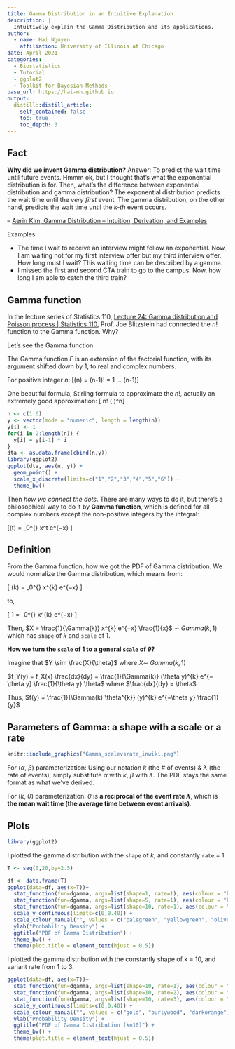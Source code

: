 ```yaml
---
title: Gamma Distribution in an Intuitive Explanation
description: |
  Intuitively explain the Gamma Distribution and its applications.
author:
  - name: Hai Nguyen
    affiliation: University of Illinois at Chicago
date: April 2021
categories:
  - Biostatistics
  - Tutorial
  - ggplot2
  - Toolkit for Bayesian Methods
base_url: https://hai-mn.github.io
output:
  distill::distill_article:
    self_contained: false
    toc: true
    toc_depth: 3
---
```


## Fact

**Why did we invent Gamma distribution?**
Answer: To predict the wait time until future events.
  Hmmm ok, but I thought that’s what the exponential distribution is for.
  Then, what’s the difference between exponential distribution and gamma distribution?
  The exponential distribution predicts the wait time until the *very first* event. The gamma distribution, on the other hand, predicts the wait time until the *k-th* event occurs.

-- [Aerin Kim, Gamma Distribution -- Intuition, Derivation, and Examples](https://towardsdatascience.com/gamma-distribution-intuition-derivation-and-examples-55f407423840)

Examples:  

  -   The time I wait to receive an interview might follow an exponential. Now, I am waiting not for my first interview offer but my third interview offer. How long must I wait? This waiting time can be described by a gamma.   
  -   I missed the first and second CTA train to go to the campus. Now, how long I am able to catch the third train?   
  
## Gamma function

  In the lecture series of Statistics 110, [Lecture 24: Gamma distribution and Poisson process | Statistics 110](https://www.youtube.com/watch?v=Qjeswpm0cWY&t=28s&ab_channel=HarvardUniversity), Prof. Joe Blitzstein had connected the $n!$ function to the Gamma function. Why?

Let's see the Gamma function

  The Gamma function $\Gamma$ is an extension of the factorial function, with its argument shifted down by 1, to real and complex numbers.

For positive integer $n$:
\[\Gamma(n) = (n-1)! = 1 \times 2 \times 3 \times ... \times (n-1)\]

One beautiful formula, Stirling formula to approximate the $n!$, actually an extremely good approximation:
\[ n! \approx \sqrt{2\pi n} \Big( \frac{n}{e}\Big)^n\]


```r
n <- c(1:6)
y <- vector(mode = "numeric", length = length(n))
y[1] <- 1
for(i in 2:length(n)) {
  y[i] = y[i-1] * i
}
dta <- as.data.frame(cbind(n,y))
library(ggplot2)
ggplot(dta, aes(n, y)) + 
  geom_point() +
  scale_x_discrete(limits=c("1","2","3","4","5","6")) +
  theme_bw()
```

  Then _how we connect the dots_. There are many ways to do it, but there's a philosophical way to do it by 
__Gamma function__, which is defined for all complex numbers except the non-positive integers by the integral:

\[\Gamma(t) = \int_0^{\infty} x^t e^{−x} \frac{dx}{x} \]  


## Definition

From the Gamma function, how we got the PDF of Gamma distribution. We would normalize the Gamma distribution, which means from:

\[ \Gamma(k) = \int_0^{\infty} x^{k} e^{−x} \frac{dx}{x} \]

to,  

\[ 1 = \int_0^{\infty} \frac{1}{\Gamma(k)} x^{k} e^{−x} \frac{dx}{x} \]

Then, $X = \frac{1}{\Gamma(k)} x^{k} e^{−x} \frac{1}{x}$ $\sim$ $Gamma(k, 1)$ which has `shape` of $k$ and `scale` of $1$.

__How we turn the `scale` of $1$ to a general `scale` of $\theta$?__

Imagine that $Y \sim \frac{X}{\theta}$ where $X \sim \ Gamma(k,1)$

$f_Y(y) = f_X(x) \frac{dx}{dy} = \frac{1}{\Gamma(k)} (\theta y)^{k} e^{−\theta y} \frac{1}{\theta y} \theta$ where $\frac{dx}{dy} = \theta$

Thus, $f(y) = \frac{1}{\Gamma(k) \theta^{k}} (y)^{k} e^{−\theta y} \frac{1}{y}$

## Parameters of Gamma: a shape with a scale or a rate

```r
knitr::include_graphics("Gamma_scalevsrate_inwiki.png") 
```

For ($\alpha$, $\beta$) parameterization: Using our notation $k$ (the # of events) & $\lambda$ (the rate of events), simply substitute $\alpha$ with $k$, $\beta$ with $\lambda$. The PDF stays the same format as what we’ve derived.    

For ($k$, $\theta$) parameterization: $\theta$ is __a reciprocal of the event rate $\lambda$__, which is __the mean wait time (the average time between event arrivals)__.

## Plots

```r
library(ggplot2)
```

I plotted the gamma distribution with the `shape` of $k$, and constantly `rate` = $1$ 

```r
T <- seq(0,20,by=2.5)

df <- data.frame(T)
ggplot(data=df, aes(x=T))+
  stat_function(fun=dgamma, args=list(shape=1, rate=1), aes(colour = "k= 1")) + 
  stat_function(fun=dgamma, args=list(shape=5, rate=1), aes(colour = "k= 5")) +
  stat_function(fun=dgamma, args=list(shape=10, rate=1), aes(colour = "k=10")) +
  scale_y_continuous(limits=c(0,0.40)) +
  scale_colour_manual("", values = c("palegreen", "yellowgreen", "olivedrab")) + 
  ylab("Probability Density") +
  ggtitle("PDF of Gamma Distribution") + 
  theme_bw() + 
  theme(plot.title = element_text(hjust = 0.5))
```

I plotted the gamma distribution with the constantly shape of k = 10, and variant rate from 1 to 3.

```r
ggplot(data=df, aes(x=T))+
  stat_function(fun=dgamma, args=list(shape=10, rate=1), aes(colour = "r=1")) + 
  stat_function(fun=dgamma, args=list(shape=10, rate=2), aes(colour = "r=2")) +
  stat_function(fun=dgamma, args=list(shape=10, rate=3), aes(colour = "r=3")) +
  scale_y_continuous(limits=c(0,0.40)) +
  scale_colour_manual("", values = c("gold", "burlywood", "darkorange")) + 
  ylab("Probability Density") +
  ggtitle("PDF of Gamma Distribution (k=10)") + 
  theme_bw() + 
  theme(plot.title = element_text(hjust = 0.5))
```

